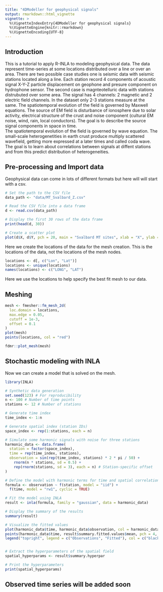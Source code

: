 ```yaml
---
title: "4DModeller for geophysical signals"
output: rmarkdown::html_vignette
vignette: >
  %\VignetteIndexEntry{4DModeller for geophysical signals}
  %\VignetteEngine{knitr::rmarkdown}
  %\VignetteEncoding{UTF-8}
---
```


## Introduction

This is a tutorial to apply R-INLA to modeling geophysical data. The data represent time-series at some locations distributed over a line or over an area. There are two possible case studies one is seismic data with seismic stations located along a line. Each station record 4 components of acoustic signal X-Y-Z particle displacement on geophone and presure component on hydrophone sensor. The second case is magnteotelluric data with stations distrubuted over some area. The signal has 4 channels: 2 magnetic and 2 electric field channels. In the dataset only 2-3 stations measure at the same. The spatiotemporal evolution of the field is governed by Maxwell equations. The source of EM field is disturbance of ionosphere due to solar activity, electrical structure of the crust and noise component (cultural EM noise, wind, rain, local conductors). The goal is to describe the source signal components in space in time.  
The spatiotemporal evolution of the field is governed by wave equation. The small-scale heterogenetities in earth crust produce multiply scattered wavefield, getting more expressed at a later times and called coda wave. The goal is to learn about correlations between signals at diffent stations and from this predict distribution of heterogeneities.     

## Pre-processing and Import data

Geophysical data can come in lots of different formats but here will will start with a csv.

```r
# Set the path to the CSV file
data_path <- "data/MT_Svalbard_Z.csv"

# Read the CSV file into a data frame
d <- read.csv(data_path)

# Display the first 30 rows of the data frame
print(head(d, 30))

# Create a scatter plot
plot(d$X, d$Y, pch = 20, main = "Svalbard MT sites", xlab = "X", ylab = "Y")
```

Here we create the locations of the data for the mesh creation. This is the locations of the data, not the locations of the mesh nodes.
```r
locations <- d[, c("Lon", "Lat")]
locations <- unique(locations)
names(locations) <- c("LONG", "LAT")
```

Here we use the locations to help specify the best fit mesh to our data.

## Meshing
```r
mesh <- fmesher::fm_mesh_2d(
  loc.domain = locations,
  max.edge = 0.05,
  cutoff = 1e-3,
  offset = 0.1
)
plot(mesh)
points(locations, col = "red")

fdmr::plot_mesh(mesh)
```

## Stochastic modeling with INLA

Now we can create a model that is solved on the mesh.

```r
library(INLA)

# Synthetic data generation
set.seed(123) # For reproducibility
n <- 100 # Number of time points
stations <- 12 # Number of stations

# Generate time index
time_index <- 1:n

# Generate spatial index (station IDs)
space_index <- rep(1:stations, each = n)

# Simulate some harmonic signals with noise for three stations
harmonic_data <- data.frame(
  station = factor(space_index),
  time = rep(time_index, stations),
  observation = sin(rep(time_index, stations) * 2 * pi / 50) +
    rnorm(n * stations, sd = 0.5) +
    rep(rnorm(stations, sd = 3), each = n) # Station-specific offset
)

# Define the model with harmonic terms for time and spatial correlation
formula <- observation ~ f(station, model = "iid") +
  f(time, model = "rw1", cyclic = TRUE)

# Fit the model using INLA
result <- inla(formula, family = "gaussian", data = harmonic_data)

# Display the summary of the results
summary(result)

# Visualize the fitted values
plot(harmonic_data$time, harmonic_data$observation, col = harmonic_data$station, pch = 19, cex = 0.5, xlab = "Time", ylab = "Observation", main = "MT signals at 12 stations")
points(harmonic_data$time, result$summary.fitted.values$mean, pch = 4, cex = 0.7, col = "blue")
legend("topright", legend = c("Observations", "Fitted"), col = c("black", "blue"), pch = c(19, 4))


# Extract the hyperparameters of the spatial field
spatial_hyperparams <- result$summary.hyperpar

# Print the hyperparameters
print(spatial_hyperparams)
```

## Observed time series will be added soon
